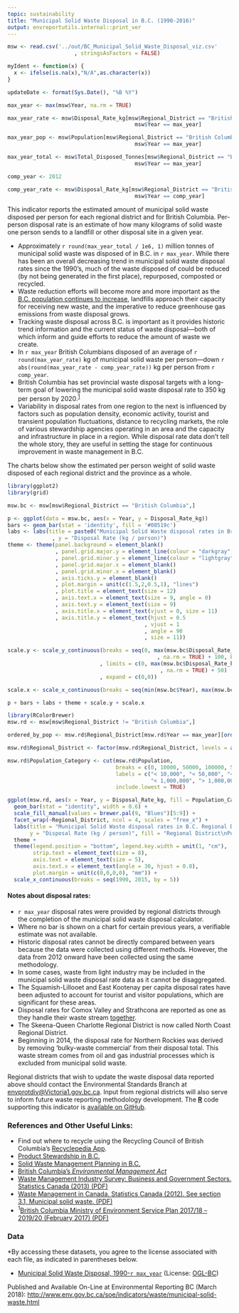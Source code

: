 ```yaml
---
topic: sustainability
title: "Municipal Solid Waste Disposal in B.C. (1990-2016)"
output: envreportutils.internal::print_ver
---
```

<!--
Copyright 2018 Province of British Columbia

Licensed under the Apache License, Version 2.0 (the "License");
you may not use this file except in compliance with the License.
You may obtain a copy of the License at

http://www.apache.org/licenses/LICENSE-2.0

Unless required by applicable law or agreed to in writing, software distributed under the License is distributed on an "AS IS" BASIS,
WITHOUT WARRANTIES OR CONDITIONS OF ANY KIND, either express or implied.
See the License for the specific language governing permissions and limitations under the License.
-->


```r
msw <- read.csv('../out/BC_Municipal_Solid_Waste_Disposal_viz.csv'
                     , stringsAsFactors = FALSE)

myIdent <- function(x) {
  x <- ifelse(is.na(x),"N/A",as.character(x))
}

updateDate <- format(Sys.Date(), "%B %Y")

max_year <- max(msw$Year, na.rm = TRUE)

max_year_rate <- msw$Disposal_Rate_kg[msw$Regional_District == "British Columbia" & 
                                        msw$Year == max_year]

max_year_pop <- msw$Population[msw$Regional_District == "British Columbia" & 
                                        msw$Year == max_year]

max_year_total <- msw$Total_Disposed_Tonnes[msw$Regional_District == "British Columbia" & 
                                        msw$Year == max_year]

comp_year <- 2012

comp_year_rate <- msw$Disposal_Rate_kg[msw$Regional_District == "British Columbia" & 
                                        msw$Year == comp_year]

```

This indicator reports the estimated amount of municipal solid waste
disposed per person for each regional district and for British Columbia.
Per-person disposal rate is an estimate of how many kilograms of solid
waste one person sends to a landfill or other disposal site in a given
year.

-   Approximately `r round(max_year_total / 1e6, 1)` million tonnes of municipal solid waste was
    disposed of in B.C. in `r max_year`. While there has been an overall
    decreasing trend in municipal solid waste disposal rates since the
    1990's, much of the waste disposed of could be reduced (by not being
    generated in the first place), repurposed, composted or recycled.
-   Waste reduction efforts will become more and more important as the
    [B.C. population continues to
    increase](http://www.env.gov.bc.ca/soe/indicators/sustainability/bc-population.html),
    landfills approach their capacity for receiving new waste, and the
    imperative to reduce greenhouse gas emissions from waste
    disposal grows.
-   Tracking waste disposal across B.C. is important as it provides
    historic trend information and the current status of waste
    disposal---both of which inform and guide efforts to reduce the amount
    of waste we create.
-   In `r max_year` British Columbians disposed of an average of `r round(max_year_rate)` kg of
    municipal solid waste per person---down `r abs(round(max_year_rate - comp_year_rate))` 
    kg per person from `r comp_year`.
-   British Columbia has set provincial waste disposal targets with a
    long-term goal of lowering the municipal solid waste disposal rate
    to 350 kg per person by 2020.^[1](#fn1)^
-   Variability in disposal rates from one region to the next is
    influenced by factors such as population density, economic activity, 
    tourist and transient population fluctuations, 
    distance to recycling markets, the role of various stewardship
    agencies operating in an area and the capacity and infrastructure in
    place in a region. While disposal rate data don't tell the whole
    story, they are useful in setting the stage for continuous
    improvement in waste management in B.C.

The charts below show the estimated per person weight of solid waste
disposed of each regional district and the province as a
whole.

```r
library(ggplot2)
library(grid)

msw.bc <- msw[msw$Regional_District == "British Columbia",]

p <- ggplot(data = msw.bc, aes(x = Year, y = Disposal_Rate_kg))
bars <- geom_bar(stat = 'identity', fill = '#08519c')
labs <- labs(title = paste0("Municipal Solid Waste disposal rates in British Columbia, 1990-", max_year)
              , y = "Disposal Rate (kg / person)")
theme <- theme(panel.background = element_blank()
               , panel.grid.major.y = element_line(colour = "darkgray", size = 0.5)
               , panel.grid.minor.y = element_line(colour = "lightgray", size = 0.5)
               , panel.grid.major.x = element_blank()
               , panel.grid.minor.x = element_blank()
               , axis.ticks.y = element_blank()
               , plot.margin = unit(c(1.5,2,0.5,1), "lines")
               , plot.title = element_text(size = 12)
               , axis.text.x = element_text(size = 9, angle = 0)
               , axis.text.y = element_text(size = 9)
               , axis.title.x = element_text(vjust = 0, size = 11)
               , axis.title.y = element_text(hjust = 0.5
                                           , vjust = 1
                                           , angle = 90
                                           , size = 11))

scale.y <- scale_y_continuous(breaks = seq(0, max(msw.bc$Disposal_Rate_kg
                                               , na.rm = TRUE) + 100, by = 100)
                             , limits = c(0, max(msw.bc$Disposal_Rate_kg
                                                , na.rm = TRUE) + 50)
                             , expand = c(0,0))

scale.x <- scale_x_continuous(breaks = seq(min(msw.bc$Year), max(msw.bc$Year), by = 5))

p + bars + labs + theme + scale.y + scale.x
```

```r
library(RColorBrewer)
msw.rd <- msw[msw$Regional_District != "British Columbia",]

ordered_by_pop <- msw.rd$Regional_District[msw.rd$Year == max_year][order(msw.rd$Population[msw.rd$Year == max_year])]

msw.rd$Regional_District <- factor(msw.rd$Regional_District, levels = as.character(ordered_by_pop))

msw.rd$Population_Category <- cut(msw.rd$Population, 
                                  breaks = c(0, 10000, 50000, 100000, 500000, 1e6, Inf), 
                                  labels = c("< 10,000", "< 50,000", "< 100,000", "< 500,000", 
                                             "< 1,000,000", "> 1,000,000"), 
                                  include.lowest = TRUE)

ggplot(msw.rd, aes(x = Year, y = Disposal_Rate_kg, fill = Population_Category)) +
  geom_bar(stat = "identity", width = 0.6) +
  scale_fill_manual(values = brewer.pal(9, "Blues")[5:9]) + 
  facet_wrap(~Regional_District, ncol = 4, scales = "free_x") + 
  labs(title = "Municipal Solid Waste disposal rates in B.C. Regional Districts, 1990-2016\n", 
       y = "Disposal Rate (kg / person)", fill = "Regional District\nPopulation") + 
  theme + 
  theme(legend.position = "bottom", legend.key.width = unit(1, "cm"), 
        strip.text = element_text(size = 8),
        axis.text = element_text(size = 5), 
        axis.text.x = element_text(angle = 30, hjust = 0.8), 
        plot.margin = unit(c(0,0,0,0), "mm")) + 
  scale_x_continuous(breaks = seq(1990, 2015, by = 5))
```

\begin{center}
\fbox{
  \begin{minipage}[c]{12cm}
    \textbf{What is Included in Disposal Rate?}
    \vspace{-3.5mm}
    \begin{itemize}
      \itemsep1pt\parskip0pt\parsep0pt
      \item
        Disposal rates reported here include waste from the residential sector,
institutional, commercial, and light industrial sources as well as waste
from construction, demolition and renovation activities.
      \item
        Disposal rates do not include hazardous, biomedical, or agricultural
waste, motor vehicles or components, heavy industry, or contaminated
soil.
      \item
        Waste that is reused or recycled is also not included.
    \end{itemize}
  \end{minipage}
}
\end{center}

#### Notes about disposal rates:

-   `r max_year` disposal rates were provided by regional districts through the
    completion of the municipal solid waste disposal calculator.
-   Where no bar is shown on a chart for certain previous years, a
    verifiable estimate was not available.
-   Historic disposal rates cannot be directly compared between years
    because the data were collected using different methods. However,
    the data from 2012 onward have been collected using the
    same methodology.
-   In some cases, waste from light industry may be included in the municipal 
    solid waste disposal rate data as it cannot be disaggregated.
-   The Squamish-Lillooet and East Kootenay per capita disposal rates 
    have been adjusted to account for tourist and visitor populations, 
    which are significant for these areas.
-   Disposal rates for Comox Valley and Strathcona are reported as one
    as they handle their waste stream
    [together](http://www.cswm.ca/index.html).
- The Skeena-Queen Charlotte Regional District is now called North Coast Regional District.
-   Beginning in 2014, the disposal rate for Northern Rockies was
    derived by removing 'bulky-waste commercial' from their
    disposal total. This waste stream comes from oil and gas industrial
    processes which is excluded from municipal solid waste.

Regional districts that wish to update the waste disposal data reported
above should contact the Environmental Standards Branch at
<envprotdiv@Victoria1.gov.bc.ca>. Input from regional districts will
also serve to inform future waste reporting methodology development. The  [**R**](http://www.r-project.org) code supporting this indicator is [available on GitHub](https://github.com/bcgov/msw-disposal-indicator).

### References and Other Useful Links:

-   Find out where to recycle using the Recycling Council of British
    Columbia's [Recyclepedia App](http://www.rcbc.bc.ca/).
-   [Product Stewardship
    in B.C.](http://www2.gov.bc.ca/gov/content?id=BEBA70369C274C8FBA4FB42BE828A9EB)
-   [Solid Waste Management Planning
    in B.C.](http://www2.gov.bc.ca/gov/content?id=CBCECCAABAA2401B9FB3B7CE63129709)
-   [British Columbia's *Environmental Management
    Act*](http://www.bclaws.ca/EPLibraries/bclaws_new/document/ID/freeside/03053_00)
-   [Waste Management Industry Survey: Business and Government Sectors.
    Statistics Canada (2013)
    (PDF)](http://www.statcan.gc.ca/pub/16f0023x/16f0023x2013001-eng.pdf)
-   [Waste Management in Canada. Statistics Canada (2012). See section
    3.1, Municipal solid waste.
    (PDF)](http://www.statcan.gc.ca/pub/16-201-x/16-201-x2012000-eng.pdf)
-   ^1^[British Columbia Ministry of Environment Service Plan 2017/18 -- 
    2019/20 (February 2017)
    (PDF)](http://www.bcbudget.gov.bc.ca/2017/sp/pdf/ministry/env.pdf)

### Data

\*By accessing these datasets, you agree to the license associated with
each file, as indicated in parentheses below.

-   [Municipal Solid Waste Disposal,
    1990-`r max_year`](https://catalogue.data.gov.bc.ca/dataset/d21ed158-0ac7-4afd-a03b-ce22df0096bc) (License: [OGL-BC](http://www2.gov.bc.ca/gov/content?id=A519A56BC2BF44E4A008B33FCF527F61))

Published and Available On-Line at Environmental Reporting BC (March 2018):
<http://www.env.gov.bc.ca/soe/indicators/waste/municipal-solid-waste.html>
